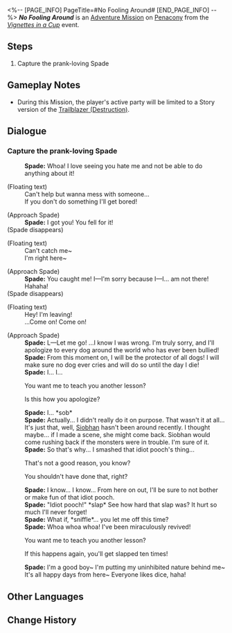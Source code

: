 <%-- [PAGE_INFO]
PageTitle=#No Fooling Around#
[END_PAGE_INFO] --%>
{{Stub|Dialogue.}}
{{Mission Infobox
|id            = 8021121
|title         = 
|image         = <!--Mission No Fooling Around.png-->
|type          = Adventure
|event_name    = 
|chapter       = Vignettes in a Cup
|requirements  = 
|summary       = <!--official mission summary from Fate's Atlas-->
|characters    = Trailblazer; Spade
|startLocation = [[Penacony]] - [[Spade's Emoscape]]
|world         = Penacony
|area          = Spade's Emoscape
|parent        = Morose Monsters (II)
|prev          = 
|next          = 
|exp           = 
|credits       = 
|stellarJade   = 
|other         = 
}}
'''''No Fooling Around''''' is an [[Adventure Mission]] on [[Penacony]] from the ''[[Vignettes in a Cup]]'' event.

==Steps==
# Capture the prank-loving Spade

==Gameplay Notes==
* During this Mission, the player's active party will be limited to a Story version of the [[Trailblazer (Destruction)]].

==Dialogue==
{{Stub Dialogue}}
===Capture the prank-loving Spade===
{{Mission Description|type=adventure|location=Spade's Emoscape|You've entered Spade's Emoscape. Now, you need to help it change its bad habit of pranking others!<br />But first, you'll need to catch it...}}
{{Dialogue Start}}
:'''Spade:''' Whoa! I love seeing you hate me and not be able to do anything about it!

;(Floating text)
:Can't help but wanna mess with someone...
:If you don't do something I'll get bored!

;(Approach Spade)
:'''Spade:''' I got you! You fell for it!
;(Spade disappears)

;(Floating text)
:Can't catch me~
:I'm right here~

;(Approach Spade)
:'''Spade:''' You caught me! I&mdash;I'm sorry because I&mdash;I... am not there! Hahaha!
;(Spade disappears)

;(Floating text)
:Hey! I'm leaving!
:...Come on! Come on!

;(Approach Spade)
:'''Spade:''' L&mdash;Let me go! ...I know I was wrong. I'm truly sorry, and I'll apologize to every dog around the world who has ever been bullied!
:'''Spade:''' From this moment on, I will be the protector of all dogs! I will make sure no dog ever cries and will do so until the day I die!
:'''Spade:''' I... I...
:{{DIcon|Arrow}} You want me to teach you another lesson?
:{{DIcon|Arrow}} Is this how you apologize?
:'''Spade:''' I... *sob*
:'''Spade:''' Actually... I didn't really do it on purpose. That wasn't it at all... It's just that, well, [[Siobhan]] hasn't been around recently. I thought maybe... if I made a scene, she might come back. Siobhan would come rushing back if the monsters were in trouble. I'm sure of it.
:'''Spade:''' So that's why... I smashed that idiot pooch's thing...
:{{DIcon|Arrow}} That's not a good reason, you know?
:{{DIcon|Arrow}} You shouldn't have done that, right?
:'''Spade:''' I know... I know... From here on out, I'll be sure to not bother or make fun of that idiot pooch.
:'''Spade:''' "Idiot pooch!" *slap* See how hard that slap was? It hurt so much I'll never forget!
:'''Spade:''' What if, *sniffle*... you let me off this time?
:'''Spade:''' Whoa whoa whoa! I've been miraculously revived!
:{{DIcon|Arrow}} You want me to teach you another lesson?
:{{DIcon|Arrow}} If this happens again, you'll get slapped ten times!
:'''Spade:''' I'm a good boy~ I'm putting my uninhibited nature behind me~ It's all happy days from here~ Everyone likes dice, haha!
{{Dialogue End}}

==Other Languages==
{{Other Languages
|en   = No Fooling Around
|zhs  = 禁止胡闹
|zht  = 禁止胡鬧
|ja   = バカ騒ぎ禁止
|ko   = 소란 금지
|es   = Prohibido causar problemas
|fr   = Un peu de sérieux
|ru   = Довольно насмешек
|th   = ห้ามก่อความวุ่นวาย
|vi   = Cấm Gây Rối
|de   = Keine Mätzchen
|id   = Dilarang Berbuat Onar
|pt   = Sem Brincadeirinhas
}}

==Change History==
{{Change History|2.1}}
